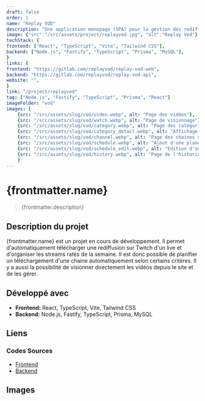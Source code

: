 ```yaml
---
draft: false
order: 1
name: "Replay VOD"
description: "Une application monopage (SPA) pour la gestion des rediffusions de lives Twitch manqués destinée aux spectateurs."
image: {"src":"/src/assets/project/replayvod.jpg", "alt":"Replay Vod"}
techStack: {
frontend: ["React", "TypeScript", "Vite", "Tailwind CSS"],
backend: ["Node.js", "Fastify", "TypeScript", "Prisma", "MySQL"],
}
links: {
frontend: "https://gitlab.com/replayvod/replay-vod-web",
backend: "https://gitlab.com/replayvod/replay-vod-api",
website: "",
}
link: "/project/replayvod"
tag: ["Node.js", "Fastify", "TypeScript", "Prisma", "React"]
imageFolder: "vod"
images: [
    {src: "/src/assets/slug/vod/video.webp", alt: "Page des vidéos"},
    {src: "/src/assets/slug/vod/watch.webp", alt: "Page de visionnage"},
    {src: "/src/assets/slug/vod/category.webp", alt: "Page des catégories"},
    {src: "/src/assets/slug/vod/category_detail.webp", alt: "Affichage des vidéos par catégorie"},
    {src: "/src/assets/slug/vod/channel.webp", alt: "Page des chaines suivies"},
    {src: "/src/assets/slug/vod/schedule.webp", alt: "Ajout d'une plannification de téléchargement avec gestion d'erreurs"},
    {src: "/src/assets/slug/vod/schedule_edit.webp", alt: "Edition d'une plannification dans une modal"},
    {src: "/src/assets/slug/vod/history.webp", alt: "Page de l'historique de téléchargement"}
    ]
---
```


# {frontmatter.name}

> {frontmatter.description}

## Description du projet

{frontmatter.name} est un projet en cours de développement. Il permet d'automatiquement télécharger une rediffusion sur Twitch d'un live et d'organiser les streams ratés de la semaine. Il est donc possible de planifier un téléchargement d'une chaine automatiquement selon certains critères. Il y a aussi la possibilité de visionner directement les vidéos depuis le site et de les gérer.

## Développé avec

-   **Frontend:** React, TypeScript, Vite, Tailwind CSS
-   **Backend:** Node.js, Fastify, TypeScript, Prisma, MySQL

## Liens

### Codes Sources

-   [Frontend](https://gitlab.com/replayvod/replay-vod-web)
-   [Backend](https://gitlab.com/replayvod/replay-vod-api)

## Images
